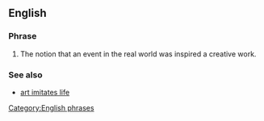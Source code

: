 ==English==

===Phrase===
{{infl|en|phrase}}

# The notion that an event in the real world was inspired a creative work.

===See also===
* [[art imitates life]]

[[Category:English phrases]]
